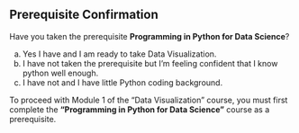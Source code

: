 ## Prerequisite Confirmation

Have you taken the prerequisite **Programming in Python for Data Science**?

a) Yes I have and I am ready to take Data Visualization.
a) I have not taken the prerequisite but I'm feeling confident that I know python well enough.
a) I have not and I have little Python coding background.


::: {.callout-tip title="Answer" collapse="true"}
To proceed with Module 1 of the "Data Visualization" course, you must first complete the **"Programming in Python for Data Science"** course as a prerequisite.
:::